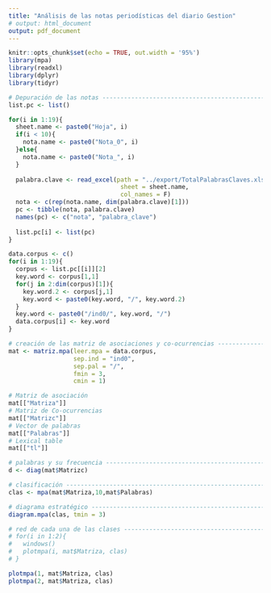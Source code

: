 ```yaml
---
title: "Análisis de las notas periodísticas del diario Gestion"
# output: html_document
output: pdf_document
---
```


```r
knitr::opts_chunk$set(echo = TRUE, out.width = '95%')
library(mpa)
library(readxl)
library(dplyr)
library(tidyr)
```

```r
# Depuración de las notas -------------------------------------------------
list.pc <- list()

for(i in 1:19){
  sheet.name <- paste0("Hoja", i)
  if(i < 10){
    nota.name <- paste0("Nota_0", i)
  }else{
    nota.name <- paste0("Nota_", i)
  }
  
  palabra.clave <- read_excel(path = "../export/TotalPalabrasClaves.xlsx",
                               sheet = sheet.name, 
                               col_names = F)
  nota <- c(rep(nota.name, dim(palabra.clave)[1]))
  pc <- tibble(nota, palabra.clave)
  names(pc) <- c("nota", "palabra_clave")
  
  list.pc[i] <- list(pc)
}

data.corpus <- c()
for(i in 1:19){
  corpus <- list.pc[[i]][2]
  key.word <- corpus[1,1]
  for(j in 2:dim(corpus)[1]){
    key.word.2 <- corpus[j,1]
    key.word <- paste0(key.word, "/", key.word.2)
  }
  key.word <- paste0("/ind0/", key.word, "/")
  data.corpus[i] <- key.word  
}

```

```r
# creación de las matriz de asociaciones y co-ocurrencias -----------------
mat <- matriz.mpa(leer.mpa = data.corpus, 
                  sep.ind = "ind0",
                  sep.pal = "/",
                  fmin = 3, 
                  cmin = 1)

# Matriz de asociación
mat[["Matriza"]]
# Matriz de Co-ocurrencias
mat[["Matrizc"]]
# Vector de palabras
mat[["Palabras"]]
# Lexical table
mat[["tl"]]

```

```r
# palabras y su frecuencia ------------------------------------------------
d <- diag(mat$Matrizc)

# clasificación -----------------------------------------------------------
clas <- mpa(mat$Matriza,10,mat$Palabras)

# diagrama estratégico ----------------------------------------------------
diagram.mpa(clas, tmin = 3)

# red de cada una de las clases -------------------------------------------
# for(i in 1:2){
#   windows()
#   plotmpa(i, mat$Matriza, clas)
# }

plotmpa(1, mat$Matriza, clas)
plotmpa(2, mat$Matriza, clas)
```

